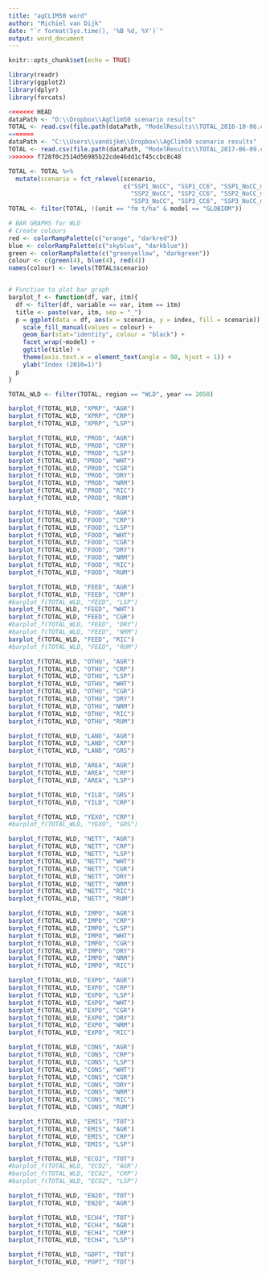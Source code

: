 ```yaml
---
title: "agCLIM50 word"
author: "Michiel van Dijk"
date: "`r format(Sys.time(), '%B %d, %Y')`"
output: word_document
---
```


```r
knitr::opts_chunk$set(echo = TRUE)
```


```r
library(readr)
library(ggplot2)
library(dplyr)
library(forcats)

<<<<<<< HEAD
dataPath <- "D:\\Dropbox\\AgClim50 scenario results"
TOTAL <- read.csv(file.path(dataPath, "ModelResults\\TOTAL_2016-10-06.csv"))
=======
dataPath <- "C:\\Users\\vandijkm\\Dropbox\\AgClim50 scenario results"
TOTAL <- read.csv(file.path(dataPath, "ModelResults\\TOTAL_2017-06-09.csv"))
>>>>>>> f728f0c2514d56985b22cde46dd1cf45ccbc8c48

TOTAL <- TOTAL %>% 
  mutate(scenario = fct_relevel(scenario, 
                                c("SSP1_NoCC", "SSP1_CC6", "SSP1_NoCC_m", "SSP1_CC26_m",
                                  "SSP2_NoCC", "SSP2_CC6", "SSP2_NoCC_m", "SSP2_CC26_m",
                                  "SSP3_NoCC", "SSP3_CC6", "SSP3_NoCC_m", "SSP3_CC26_m")))
TOTAL <- filter(TOTAL, !(unit == "fm t/ha" & model == "GLOBIOM"))

# BAR GRAPHS for WLD
# Create colours
red <- colorRampPalette(c("orange", "darkred"))
blue <- colorRampPalette(c("skyblue", "darkblue"))
green <- colorRampPalette(c("greenyellow", "darkgreen"))
colour <- c(green(4), blue(4), red(4))
names(colour) <- levels(TOTAL$scenario)


# Function to plot bar graph
barplot_f <- function(df, var, itm){
  df <- filter(df, variable == var, item == itm)
  title <- paste(var, itm, sep = "_")
  p = ggplot(data = df, aes(x = scenario, y = index, fill = scenario)) +
    scale_fill_manual(values = colour) +
    geom_bar(stat="identity", colour = "black") + 
    facet_wrap(~model) +
    ggtitle(title) +
    theme(axis.text.x = element_text(angle = 90, hjust = 1)) +
    ylab("Index (2010=1)")
  p
}

TOTAL_WLD <- filter(TOTAL, region == "WLD", year == 2050)

barplot_f(TOTAL_WLD, "XPRP", "AGR")
barplot_f(TOTAL_WLD, "XPRP", "CRP")
barplot_f(TOTAL_WLD, "XPRP", "LSP")

barplot_f(TOTAL_WLD, "PROD", "AGR")
barplot_f(TOTAL_WLD, "PROD", "CRP")
barplot_f(TOTAL_WLD, "PROD", "LSP")
barplot_f(TOTAL_WLD, "PROD", "WHT")
barplot_f(TOTAL_WLD, "PROD", "CGR")
barplot_f(TOTAL_WLD, "PROD", "DRY")
barplot_f(TOTAL_WLD, "PROD", "NRM")
barplot_f(TOTAL_WLD, "PROD", "RIC")
barplot_f(TOTAL_WLD, "PROD", "RUM")

barplot_f(TOTAL_WLD, "FOOD", "AGR")
barplot_f(TOTAL_WLD, "FOOD", "CRP")
barplot_f(TOTAL_WLD, "FOOD", "LSP")
barplot_f(TOTAL_WLD, "FOOD", "WHT")
barplot_f(TOTAL_WLD, "FOOD", "CGR")
barplot_f(TOTAL_WLD, "FOOD", "DRY")
barplot_f(TOTAL_WLD, "FOOD", "NRM")
barplot_f(TOTAL_WLD, "FOOD", "RIC")
barplot_f(TOTAL_WLD, "FOOD", "RUM")

barplot_f(TOTAL_WLD, "FEED", "AGR")
barplot_f(TOTAL_WLD, "FEED", "CRP")
#barplot_f(TOTAL_WLD, "FEED", "LSP")
barplot_f(TOTAL_WLD, "FEED", "WHT")
barplot_f(TOTAL_WLD, "FEED", "CGR")
#barplot_f(TOTAL_WLD, "FEED", "DRY")
#barplot_f(TOTAL_WLD, "FEED", "NRM")
barplot_f(TOTAL_WLD, "FEED", "RIC")
#barplot_f(TOTAL_WLD, "FEED", "RUM")

barplot_f(TOTAL_WLD, "OTHU", "AGR")
barplot_f(TOTAL_WLD, "OTHU", "CRP")
barplot_f(TOTAL_WLD, "OTHU", "LSP")
barplot_f(TOTAL_WLD, "OTHU", "WHT")
barplot_f(TOTAL_WLD, "OTHU", "CGR")
barplot_f(TOTAL_WLD, "OTHU", "DRY")
barplot_f(TOTAL_WLD, "OTHU", "NRM")
barplot_f(TOTAL_WLD, "OTHU", "RIC")
barplot_f(TOTAL_WLD, "OTHU", "RUM")

barplot_f(TOTAL_WLD, "LAND", "AGR")
barplot_f(TOTAL_WLD, "LAND", "CRP")
barplot_f(TOTAL_WLD, "LAND", "GRS")

barplot_f(TOTAL_WLD, "AREA", "AGR")
barplot_f(TOTAL_WLD, "AREA", "CRP")
barplot_f(TOTAL_WLD, "AREA", "LSP")

barplot_f(TOTAL_WLD, "YILD", "GRS")
barplot_f(TOTAL_WLD, "YILD", "CRP")

barplot_f(TOTAL_WLD, "YEXO", "CRP")
#barplot_f(TOTAL_WLD, "YEXO", "GRS")

barplot_f(TOTAL_WLD, "NETT", "AGR")
barplot_f(TOTAL_WLD, "NETT", "CRP")
barplot_f(TOTAL_WLD, "NETT", "LSP")
barplot_f(TOTAL_WLD, "NETT", "WHT")
barplot_f(TOTAL_WLD, "NETT", "CGR")
barplot_f(TOTAL_WLD, "NETT", "DRY")
barplot_f(TOTAL_WLD, "NETT", "NRM")
barplot_f(TOTAL_WLD, "NETT", "RIC")
barplot_f(TOTAL_WLD, "NETT", "RUM")

barplot_f(TOTAL_WLD, "IMPO", "AGR")
barplot_f(TOTAL_WLD, "IMPO", "CRP")
barplot_f(TOTAL_WLD, "IMPO", "LSP")
barplot_f(TOTAL_WLD, "IMPO", "WHT")
barplot_f(TOTAL_WLD, "IMPO", "CGR")
barplot_f(TOTAL_WLD, "IMPO", "DRY")
barplot_f(TOTAL_WLD, "IMPO", "NRM")
barplot_f(TOTAL_WLD, "IMPO", "RIC")

barplot_f(TOTAL_WLD, "EXPO", "AGR")
barplot_f(TOTAL_WLD, "EXPO", "CRP")
barplot_f(TOTAL_WLD, "EXPO", "LSP")
barplot_f(TOTAL_WLD, "EXPO", "WHT")
barplot_f(TOTAL_WLD, "EXPO", "CGR")
barplot_f(TOTAL_WLD, "EXPO", "DRY")
barplot_f(TOTAL_WLD, "EXPO", "NRM")
barplot_f(TOTAL_WLD, "EXPO", "RIC")

barplot_f(TOTAL_WLD, "CONS", "AGR")
barplot_f(TOTAL_WLD, "CONS", "CRP")
barplot_f(TOTAL_WLD, "CONS", "LSP")
barplot_f(TOTAL_WLD, "CONS", "WHT")
barplot_f(TOTAL_WLD, "CONS", "CGR")
barplot_f(TOTAL_WLD, "CONS", "DRY")
barplot_f(TOTAL_WLD, "CONS", "NRM")
barplot_f(TOTAL_WLD, "CONS", "RIC")
barplot_f(TOTAL_WLD, "CONS", "RUM")

barplot_f(TOTAL_WLD, "EMIS", "TOT")
barplot_f(TOTAL_WLD, "EMIS", "AGR")
barplot_f(TOTAL_WLD, "EMIS", "CRP")
barplot_f(TOTAL_WLD, "EMIS", "LSP")

barplot_f(TOTAL_WLD, "ECO2", "TOT")
#barplot_f(TOTAL_WLD, "ECO2", "AGR")
#barplot_f(TOTAL_WLD, "ECO2", "CRP")
#barplot_f(TOTAL_WLD, "ECO2", "LSP")

barplot_f(TOTAL_WLD, "EN2O", "TOT")
barplot_f(TOTAL_WLD, "EN2O", "AGR")

barplot_f(TOTAL_WLD, "ECH4", "TOT")
barplot_f(TOTAL_WLD, "ECH4", "AGR")
barplot_f(TOTAL_WLD, "ECH4", "CRP")
barplot_f(TOTAL_WLD, "ECH4", "LSP")

barplot_f(TOTAL_WLD, "GDPT", "TOT")
barplot_f(TOTAL_WLD, "POPT", "TOT")

```



